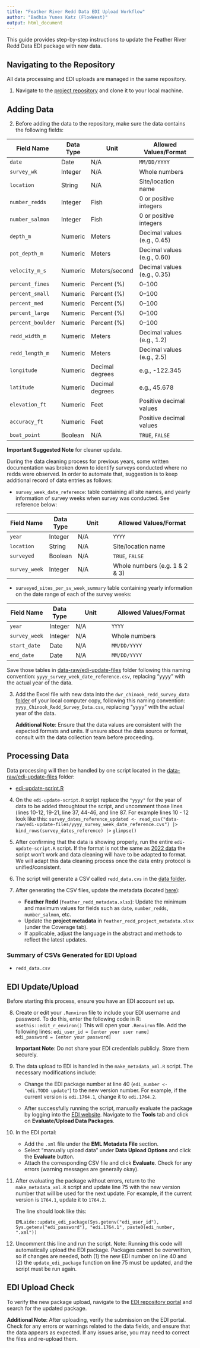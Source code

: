 ```yaml
---
title: "Feather River Redd Data EDI Upload Workflow"
author: "Badhia Yunes Katz (FlowWest)"
output: html_document
---
```


This guide provides step-by-step instructions to update the Feather River Redd Data EDI package with new data.

## Navigating to the Repository

All data processing and EDI uploads are managed in the same repository.  

1. Navigate to the [project repository](https://github.com/FlowWest/feather-redd/tree/main) and clone it to your local machine.

## Adding Data

2. Before adding the data to the repository, make sure the data contains the following fields:

| Field Name         | Data Type   | Unit             | Allowed Values/Format                     |
|--------------------|-------------|------------------|-------------------------------------------|
| `date`             | Date        | N/A              | `MM/DD/YYYY`                              |
| `survey_wk`        | Integer     | N/A              | Whole numbers                             |
| `location`         | String      | N/A              | Site/location name                        |
| `number_redds`     | Integer     | Fish             | 0 or positive integers                    |
| `number_salmon`    | Integer     | Fish             | 0 or positive integers                    |
| `depth_m`          | Numeric     | Meters           | Decimal values (e.g., 0.45)               |
| `pot_depth_m`      | Numeric     | Meters           | Decimal values (e.g., 0.60)               |
| `velocity_m_s`     | Numeric     | Meters/second    | Decimal values (e.g., 0.35)               |
| `percent_fines`    | Numeric     | Percent (%)      | 0–100                                     |
| `percent_small`    | Numeric     | Percent (%)      | 0–100                                     |
| `percent_med`      | Numeric     | Percent (%)      | 0–100                                     |
| `percent_large`    | Numeric     | Percent (%)      | 0–100                                     |
| `percent_boulder`  | Numeric     | Percent (%)      | 0–100                                     |
| `redd_width_m`     | Numeric     | Meters           | Decimal values (e.g., 1.2)                |
| `redd_length_m`    | Numeric     | Meters           | Decimal values (e.g., 2.5)                |
| `longitude`        | Numeric     | Decimal degrees  | e.g., -122.345                            |
| `latitude`         | Numeric     | Decimal degrees  | e.g., 45.678                              |
| `elevation_ft`     | Numeric     | Feet             | Positive decimal values                   |
| `accuracy_ft`      | Numeric     | Feet             | Positive decimal values                   |
| `boat_point`       | Boolean     | N/A              | `TRUE`, `FALSE`  
    
**Important Suggested Note** for cleaner update. 

During the data cleaning process for previous years, some written documentation was broken down to identify surveys conducted where no redds were observed. In order to automate that, suggestion is to keep additional record of data entries as follows:

  * `survey_week_date_reference`: table containing all site names, and yearly information of survey weeks when survey was conducted. See reference below:
  
| Field Name         | Data Type   | Unit             | Allowed Values/Format                     |
|--------------------|-------------|------------------|-------------------------------------------|
| `year`             | Integer     | N/A              | `YYYY`                                    |
| `location`         | String      | N/A              | Site/location name                        |
| `surveyed     `    | Boolean     | N/A              | `TRUE`, `FALSE`                           |
| `survey_week`      | Integer     | N/A              | Whole numbers (e.g. 1 & 2 & 3)            |

* `surveyed_sites_per_sv_week_summary` table containing yearly information on the date range of each of the survey weeks:

| Field Name         | Data Type   | Unit             | Allowed Values/Format                     |
|--------------------|-------------|------------------|-------------------------------------------|
| `year`             | Integer     | N/A              | `YYYY`                                    |
| `survey_week`      | Integer     | N/A              | Whole numbers                             |
| `start_date`       | Date        | N/A              | `MM/DD/YYYY`                              |
| `end_date`         | Date        | N/A              | `MM/DD/YYYY`                              |

Save those tables in [data-raw/edi-update-files](https://github.com/FlowWest/feather-redd/blob/main/data-raw/edi-update-files) folder following this naming convention: `yyyy_survey_week_date_reference.csv`, replacing "yyyy" with the actual year of the data.


3. Add the Excel file with new data into the `dwr_chinook_redd_survey_data` [folder](https://github.com/FlowWest/feather-redd/tree/main/data-raw/dwr_chinook_redd_survey_data) of your local computer copy, following this naming convention: `yyyy_Chinook_Redd_Survey_Data.csv`, replacing "yyyy" with the actual year of the data.

    **Additional Note**: Ensure that the data values are consistent with the expected formats and units. If unsure about the data source or format, consult with the data collection team before proceeding.

## Processing Data

Data processing will then be handled by one script located in the [data-raw/edi-update-files](https://github.com/FlowWest/feather-redd/blob/main/data-raw/edi-update-files) folder: 

  * [edi-update-script.R](https://github.com/FlowWest/feather-redd/blob/main/data-raw/edi-update-script.R)

4. On the `edi-update-script.R` script replace the `"yyyy"` for the year of data to be added throughtout the script, and uncomment those lines (lines 10-12, 19-21, line 37, 44-46, and line 87. For example lines 10 - 12 look like this:
    ```
    survey_dates_reference_updated <- read_csv("data-raw/edi-update-files/yyyy_survey_week_date_reference.cvs") |>
    ```
    ```
    bind_rows(survey_dates_reference) |>
    ```
    ```
      glimpse()
    ```

5. After confirming that the data is showing properly, run the entire `edi-update-script.R` script. If the format is not the same as [2022 data](https://github.com/FlowWest/feather-redd/blob/main/data-raw/dwr_chinook_redd_survey_data/2022_Chinook_Redd_Survey_Data.xlsx) the script won't work and data cleaning will have to be adapted to format. We will adapt this data cleaning process once the data entry protocol is unified/consistent.

6. The script will generate a CSV called `redd_data.cvs` in the [data folder](https://github.com/FlowWest/feather-redd/tree/main/data).

7. After generating the CSV files, update the metadata (located [here](https://github.com/FlowWest/feather-redd/tree/main/data-raw/metadata)):

    - **Feather Redd** (`feather_redd_metadata.xlsx`): Update the minimum and maximum values for fields such as `date`, `number_redds`, `number_salmon`, etc.
    - Update the **project metadata** in `feather_redd_project_metadata.xlsx` (under the Coverage tab).
    - If applicable, adjust the language in the abstract and methods to reflect the latest updates.

### Summary of CSVs Generated for EDI Upload

- `redd_data.csv`

## EDI Update/Upload

Before starting this process, ensure you have an EDI account set up.  

8. Create or edit your `.Renviron` file to include your EDI username and password. To do this, enter the following code in R:
    ```
    usethis::edit_r_environ()
    ```
    This will open your `.Renviron` file. Add the following lines:
    ```
    edi_user_id = [enter your user name]
    edi_password = [enter your password]
    ```

    **Important Note**: Do not share your EDI credentials publicly. Store them securely.

9. The data upload to EDI is handled in the `make_metadata_xml.R` script. The necessary modifications include:

    - Change the EDI package number at line 40 (`edi_number <- "edi.TODO update"`) to the new version number. For example, if the current version is `edi.1764.1`, change it to `edi.1764.2`.

    - After successfully running the script, manually evaluate the package by logging into the [EDI website](https://portal.edirepository.org/nis/login.jsp). Navigate to the **Tools** tab and click on **Evaluate/Upload Data Packages**. 

10. In the EDI portal:
    - Add the `.xml` file under the **EML Metadata File** section.
    - Select "manually upload data" under **Data Upload Options** and click the **Evaluate** button.
    - Attach the corresponding CSV file and click **Evaluate**. Check for any errors (warning messages are generally okay).
  
11. After evaluating the package without errors, return to the `make_metadata_xml.R` script and update line 75 with the new version number that will be used for the next update. For example, if the current version is `1764.1`, update it to `1764.2`.

    The line should look like this:
    ```
    EMLaide::update_edi_package(Sys.getenv("edi_user_id"), Sys.getenv("edi_password"), "edi.1764.1", paste0(edi_number, ".xml"))
    ```

12. Uncomment this line and run the script. Note: Running this code will automatically upload the EDI package. Packages cannot be overwritten, so if changes are needed, both (1) the new EDI number on line 40 and (2) the `update_edi_package` function on line 75 must be updated, and the script must be run again.

## EDI Upload Check

To verify the new package upload, navigate to the [EDI repository portal](https://portal.edirepository.org/nis/home.jsp) and search for the updated package. 

**Additional Note**: After uploading, verify the submission on the EDI portal. Check for any errors or warnings related to the data fields, and ensure that the data appears as expected. If any issues arise, you may need to correct the files and re-upload them.

